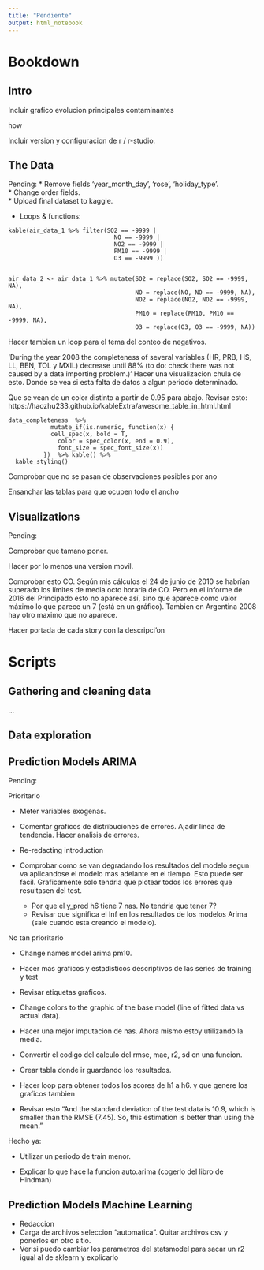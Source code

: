 ```yaml
---
title: "Pendiente"
output: html_notebook
---
```


# Bookdown

## Intro

Incluir grafico evolucion principales contaminantes

how

Incluir version y configuracion de r / r-studio.

## The Data

Pending:
* Remove fields 'year_month_day', 'rose', 'holiday_type'.  
* Change order fields.  
* Upload final dataset to kaggle.  


* Loops & functions:
  
```
kable(air_data_1 %>% filter(SO2 == -9999 | 
                              NO == -9999 |
                              NO2 == -9999 |
                              PM10 == -9999 |
                              O3 == -9999 ))

```

```

air_data_2 <- air_data_1 %>% mutate(SO2 = replace(SO2, SO2 == -9999, NA),
                                    NO = replace(NO, NO == -9999, NA),
                                    NO2 = replace(NO2, NO2 == -9999, NA),
                                    PM10 = replace(PM10, PM10 == -9999, NA),
                                    O3 = replace(O3, O3 == -9999, NA))

```

Hacer tambien un loop para el tema del conteo de negativos.

'During the year 2008 the completeness of several variables (HR, PRB, HS, LL, BEN, TOL y MXIL) decrease until 88% (to do: check there was not caused by a data importing problem.)' Hacer una visualizacion chula de esto. Donde se vea si esta falta de datos a algun periodo determinado.

Que se vean de un color distinto a partir de 0.95 para abajo.
Revisar esto: 
https://haozhu233.github.io/kableExtra/awesome_table_in_html.html
```
data_completeness  %>% 
            mutate_if(is.numeric, function(x) {
            cell_spec(x, bold = T, 
              color = spec_color(x, end = 0.9),
              font_size = spec_font_size(x)) 
          })  %>% kable() %>%
  kable_styling()

  ```
Comprobar que no se pasan de observaciones posibles por ano

Ensanchar las tablas para que ocupen todo el ancho



## Visualizations

Pending:

  

  Comprobar que tamano poner.
  
  Hacer por lo menos una version movil.  
  
  Comprobar esto CO.  Según mis cálculos el 24 de junio de 2010 se habrían superado los límites de media octo horaria de CO. Pero en el informe de 2016 del Principado esto no aparece así, sino que aparece como valor máximo lo que parece un 7 (está en un gráfico). Tambien en Argentina 2008 hay otro maximo que no aparece.
  
  Hacer portada de cada story con la descripci'on 
  
  
  
# Scripts

## Gathering and cleaning data

...

## Data exploration


## Prediction Models ARIMA

Pending: 


Prioritario

  - Meter variables exogenas.

  - Comentar graficos de distribuciones de errores. A;adir linea de tendencia. Hacer analisis de errores.
  

  - Re-redacting introduction
 
- Comprobar como se van degradando los resultados del modelo segun va aplicandose el modelo mas adelante en el tiempo. Esto puede ser facil. Graficamente solo tendria que plotear todos los errores que resultasen del test.
  
  - Por que el y_pred h6 tiene 7 nas. No tendria que tener 7?
  - Revisar que significa el Inf en los resultados de los modelos Arima (sale cuando esta creando el modelo).
  
  
  

No tan prioritario



  - Change names model arima pm10.
  
  - Hacer mas graficos y estadisticos descriptivos de las series de training y test
  
  - Revisar etiquetas graficos.
  
  - Change colors to the graphic of the base model (line of fitted data vs actual data).
  
  - Hacer una mejor imputacion de nas. Ahora mismo estoy utilizando la media.
      
  - Convertir el codigo del calculo del rmse, mae, r2, sd en una funcion. 
  
  - Crear tabla donde ir guardando los resultados.
  
  - Hacer loop para obtener todos los scores de h1 a h6. y que genere los graficos tambien
  
  - Revisar esto "And the standard deviation of the test data is 10.9, which is smaller than the RMSE (7.45). So, this estimation is better than using the mean."

  
  
Hecho ya:

- Utilizar un periodo de train menor.

- Explicar lo que hace la funcion auto.arima (cogerlo del libro de Hindman)


## Prediction Models Machine Learning

- Redaccion
- Carga de archivos seleccion "automatica". Quitar archivos csv y ponerlos en otro sitio.
- Ver si puedo cambiar los parametros del statsmodel para sacar un r2 igual al de sklearn y explicarlo

